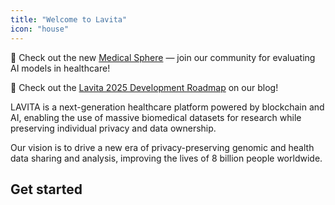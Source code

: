 ```yaml
---
title: "Welcome to Lavita"
icon: "house"
---
```


<Note> 🚀 Check out the new [Medical Sphere](https://sphere.lavita.ai) — join our community for evaluating AI models in healthcare!
</Note>

<Tip>🚀 Check out the [Lavita 2025 Development Roadmap](https://lavita-ai.medium.com/lavita-2025-development-roadmap-353e6ef2c88f) on our blog!</Tip>

LAVITA is a next-generation healthcare platform powered by blockchain and AI, enabling the use of massive biomedical datasets for research while preserving individual privacy and data ownership.

Our vision is to drive a new era of privacy-preserving genomic and health data sharing and analysis, improving the lives of 8 billion people worldwide.

## Get started

<CardGroup cols={2}>
  <Card title="Medical Evaluation Sphere" icon="sparkles" href="https://docs.lavita.ai/eval-sphere/introduction" />

  <Card title="Lavita AI Jobs" icon="sparkles" href="https://docs.lavita.ai/ai-jobs/setup" />
</CardGroup>